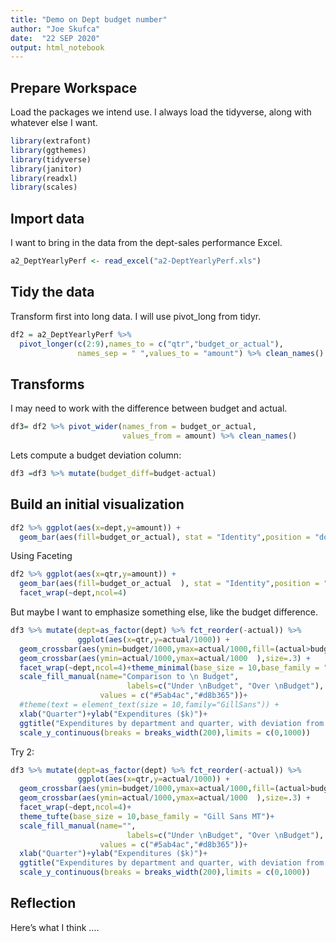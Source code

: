 ```yaml
---
title: "Demo on Dept budget number"
author: "Joe Skufca"
date:  "22 SEP 2020"
output: html_notebook
---
```


## Prepare Workspace

Load the packages we intend use.  I always load the tidyverse, along with whatever else I want.


```r
library(extrafont)
library(ggthemes)
library(tidyverse)
library(janitor)
library(readxl)
library(scales)
```


## Import data

I want to bring in the data from the dept-sales performance Excel.

```r
a2_DeptYearlyPerf <- read_excel("a2-DeptYearlyPerf.xls")
```

## Tidy the data

Transform first into long data.  I will use pivot_long from tidyr.

```r
df2 = a2_DeptYearlyPerf %>% 
  pivot_longer(c(2:9),names_to = c("qtr","budget_or_actual"),
               names_sep = " ",values_to = "amount") %>% clean_names()
```



## Transforms

I may need to work with the difference between budget and actual.


```r
df3= df2 %>% pivot_wider(names_from = budget_or_actual,
                         values_from = amount) %>% clean_names()
```

Lets compute a budget deviation column:

```r
df3 =df3 %>% mutate(budget_diff=budget-actual)
```


## Build an initial visualization


```r
df2 %>% ggplot(aes(x=dept,y=amount)) +
  geom_bar(aes(fill=budget_or_actual), stat = "Identity",position = "dodge")

```


Using Faceting


```r
df2 %>% ggplot(aes(x=qtr,y=amount)) +
  geom_bar(aes(fill=budget_or_actual  ), stat = "Identity",position = "dodge2") +
  facet_wrap(~dept,ncol=4)
```

But maybe I want to emphasize something else, like the budget difference.


```r
df3 %>% mutate(dept=as_factor(dept) %>% fct_reorder(-actual)) %>%
               ggplot(aes(x=qtr,y=actual/1000)) +
  geom_crossbar(aes(ymin=budget/1000,ymax=actual/1000,fill=(actual>budget)  ),color=NA) +
  geom_crossbar(aes(ymin=actual/1000,ymax=actual/1000  ),size=.3) +
  facet_wrap(~dept,ncol=4)+theme_minimal(base_size = 10,base_family = "Gill Sans MT")+
  scale_fill_manual(name="Comparison to \n Budget",
                          labels=c("Under \nBudget", "Over \nBudget"),
                    values = c("#5ab4ac","#d8b365"))+
  #theme(text = element_text(size = 10,family="GillSans")) +
  xlab("Quarter")+ylab("Expenditures ($k)")+
  ggtitle("Expenditures by department and quarter, with deviation from budget")+
  scale_y_continuous(breaks = breaks_width(200),limits = c(0,1000))
```

Try 2:

```r
df3 %>% mutate(dept=as_factor(dept) %>% fct_reorder(-actual)) %>%
               ggplot(aes(x=qtr,y=actual/1000)) +
  geom_crossbar(aes(ymin=budget/1000,ymax=actual/1000,fill=(actual>budget)  ),color=NA) +
  geom_crossbar(aes(ymin=actual/1000,ymax=actual/1000  ),size=.3) +
  facet_wrap(~dept,ncol=4)+
  theme_tufte(base_size = 10,base_family = "Gill Sans MT")+
  scale_fill_manual(name="",
                          labels=c("Under \nBudget", "Over \nBudget"),
                    values = c("#5ab4ac","#d8b365"))+
  xlab("Quarter")+ylab("Expenditures ($k)")+
  ggtitle("Expenditures by department and quarter, with deviation from budget")+
  scale_y_continuous(breaks = breaks_width(200),limits = c(0,1000))
```


## Reflection

Here's what I think ....

